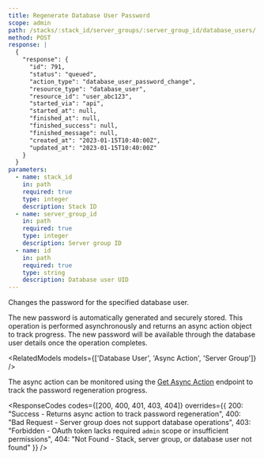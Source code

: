```yaml
---
title: Regenerate Database User Password
scope: admin
path: /stacks/:stack_id/server_groups/:server_group_id/database_users/:id/regenerate_password
method: POST
response: |
  {
    "response": {
      "id": 791,
      "status": "queued",
      "action_type": "database_user_password_change",
      "resource_type": "database_user",
      "resource_id": "user_abc123",
      "started_via": "api",
      "started_at": null,
      "finished_at": null,
      "finished_success": null,
      "finished_message": null,
      "created_at": "2023-01-15T10:40:00Z",
      "updated_at": "2023-01-15T10:40:00Z"
    }
  }
parameters:
  - name: stack_id
    in: path
    required: true
    type: integer
    description: Stack ID
  - name: server_group_id  
    in: path
    required: true
    type: integer
    description: Server group ID
  - name: id
    in: path
    required: true
    type: string
    description: Database user UID
---
```


Changes the password for the specified database user. 

The new password is automatically generated and securely stored. This operation is performed asynchronously and returns an async action object to track progress. The new password will be available through the database user details once the operation completes.

<RelatedModels models={['Database User', 'Async Action', 'Server Group']} />

The async action can be monitored using the [Get Async Action](/v3/endpoints/async-actions/show) endpoint to track the password regeneration progress.

<ResponseCodes 
  codes={[200, 400, 401, 403, 404]}
  overrides={{
    200: "Success - Returns async action to track password regeneration",
    400: "Bad Request - Server group does not support database operations",
    403: "Forbidden - OAuth token lacks required `admin` scope or insufficient permissions", 
    404: "Not Found - Stack, server group, or database user not found"
  }}
/>
